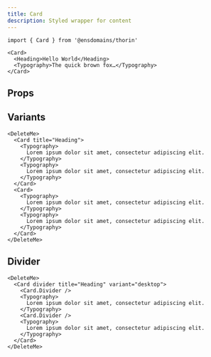 ```yaml
---
title: Card
description: Styled wrapper for content
---
```


```tsx
import { Card } from '@ensdomains/thorin'
```

```tsx live=true expand=true backgroundColor=foregroundTertiary
<Card>
  <Heading>Hello World</Heading>
  <Typography>The quick brown fox…</Typography>
</Card>
```

## Props

<PropsTable sourceLink={sourceLink} types={types} />

## Variants

```tsx live=true
<DeleteMe>
  <Card title="Heading">
    <Typography>
      Lorem ipsum dolor sit amet, consectetur adipiscing elit.
    </Typography>
    <Typography>
      Lorem ipsum dolor sit amet, consectetur adipiscing elit.
    </Typography>
  </Card>
  <Card>
    <Typography>
      Lorem ipsum dolor sit amet, consectetur adipiscing elit.
    </Typography>
    <Typography>
      Lorem ipsum dolor sit amet, consectetur adipiscing elit.
    </Typography>
  </Card>
</DeleteMe>
```

## Divider

```tsx live=true
<DeleteMe>
  <Card divider title="Heading" variant="desktop">
    <Card.Divider />
    <Typography>
      Lorem ipsum dolor sit amet, consectetur adipiscing elit.
    </Typography>
    <Card.Divider />
    <Typography>
      Lorem ipsum dolor sit amet, consectetur adipiscing elit.
    </Typography>
  </Card>
</DeleteMe>
```
